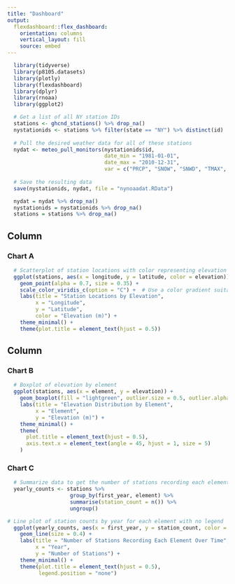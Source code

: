 ```yaml
---
title: "Dashboard"
output: 
  flexdashboard::flex_dashboard:
    orientation: columns
    vertical_layout: fill
    source: embed
---
```


```r

  library(tidyverse)
  library(p8105.datasets)
  library(plotly)
  library(flexdashboard)
  library(dplyr)
  library(rnoaa)
  library(ggplot2)

```

```r
    
  # Get a list of all NY station IDs
  stations <- ghcnd_stations() %>% drop_na()
  nystationids <- stations %>% filter(state == "NY") %>% distinct(id)
  
  # Pull the desired weather data for all of these stations
  nydat <- meteo_pull_monitors(nystationids$id, 
                               date_min = "1981-01-01", 
                               date_max = "2010-12-31", 
                               var = c("PRCP", "SNOW", "SNWD", "TMAX", "TMIN"))
  
  # Save the resulting data
  save(nystationids, nydat, file = "nynoaadat.RData")


```

```r

  nydat = nydat %>% drop_na()
  nystationids = nystationids %>% drop_na()
  stations = stations %>% drop_na()

```


Column {data-width=650}
-----------------------------------------------------------------------

### Chart A

```r
  
  # Scatterplot of station locations with color representing elevation
  ggplot(stations, aes(x = longitude, y = latitude, color = elevation)) +
    geom_point(alpha = 0.7, size = 0.35) +
    scale_color_viridis_c(option = "C") +  # Use a color gradient suitable for elevation
    labs(title = "Station Locations by Elevation",
         x = "Longitude",
         y = "Latitude",
         color = "Elevation (m)") +
    theme_minimal() +
    theme(plot.title = element_text(hjust = 0.5))


```


Column {data-width=350}
-----------------------------------------------------------------------

### Chart B

```r

  # Boxplot of elevation by element
  ggplot(stations, aes(x = element, y = elevation)) +
    geom_boxplot(fill = "lightgreen", outlier.size = 0.5, outlier.alpha = 0.5) +
    labs(title = "Elevation Distribution by Element",
         x = "Element",
         y = "Elevation (m)") +
    theme_minimal() +
    theme(
      plot.title = element_text(hjust = 0.5),
      axis.text.x = element_text(angle = 45, hjust = 1, size = 5) 
    )

```

### Chart C

```r

  # Summarize data to get the number of stations recording each element by year
  yearly_counts <- stations %>%
                    group_by(first_year, element) %>%
                    summarise(station_count = n()) %>%
                    ungroup()

# Line plot of station counts by year for each element with no legend
  ggplot(yearly_counts, aes(x = first_year, y = station_count, color = element, size=0.5)) +
    geom_line(size = 0.4) +
    labs(title = "Number of Stations Recording Each Element Over Time",
         x = "Year",
         y = "Number of Stations") +
    theme_minimal() +
    theme(plot.title = element_text(hjust = 0.5),
          legend.position = "none")


```

